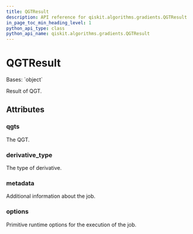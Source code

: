 ```yaml
---
title: QGTResult
description: API reference for qiskit.algorithms.gradients.QGTResult
in_page_toc_min_heading_level: 1
python_api_type: class
python_api_name: qiskit.algorithms.gradients.QGTResult
---
```


# QGTResult

<Class id="qiskit.algorithms.gradients.QGTResult" isDedicatedPage={true} github="https://github.com/qiskit/qiskit/tree/stable/0.24/qiskit/algorithms/gradients/qgt_result.py" signature="QGTResult(qgts, derivative_type, metadata, options)">
  Bases: `object`

  Result of QGT.

  ## Attributes

  ### qgts

  <Attribute id="qiskit.algorithms.gradients.QGTResult.qgts" attributeTypeHint="list[np.ndarray]">
    The QGT.
  </Attribute>

  ### derivative\_type

  <Attribute id="qiskit.algorithms.gradients.QGTResult.derivative_type" attributeTypeHint="DerivativeType">
    The type of derivative.
  </Attribute>

  ### metadata

  <Attribute id="qiskit.algorithms.gradients.QGTResult.metadata" attributeTypeHint="list[dict[str, Any]]">
    Additional information about the job.
  </Attribute>

  ### options

  <Attribute id="qiskit.algorithms.gradients.QGTResult.options" attributeTypeHint="Options">
    Primitive runtime options for the execution of the job.
  </Attribute>
</Class>

